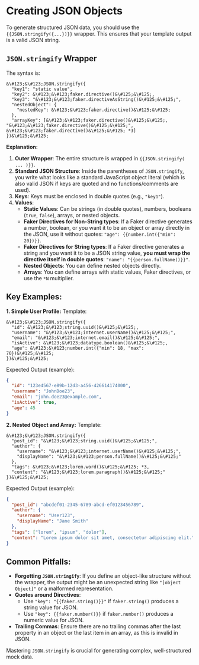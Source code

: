 # Creating JSON Objects

To generate structured JSON data, you should use the `{{JSON.stringify({...})}}` wrapper. This ensures that your template output is a valid JSON string.

## `JSON.stringify` Wrapper

The syntax is:
```
&\#123;&\#123;JSON.stringify({
  "key1": "static value",
  "key2": &\#123;&\#123;faker.directive()&\#125;&\#125;,
  "key3": "&\#123;&\#123;faker.directiveAsString()&\#125;&\#125;",
  "nestedObject": {
    "nestedKey": &\#123;&\#123;faker.directive()&\#125;&\#125;
  },
  "arrayKey": [&\#123;&\#123;faker.directive()&\#125;&\#125;, "&\#123;&\#123;faker.directive()&\#125;&\#125;", &\#123;&\#123;faker.directive()&\#125;&\#125; *3]
})&\#125;&\#125;
```

**Explanation:**

1.  **Outer Wrapper**: The entire structure is wrapped in `{{JSON.stringify( ... )}}`.
2.  **Standard JSON Structure**: Inside the parentheses of `JSON.stringify`, you write what looks like a standard JavaScript object literal (which is also valid JSON if keys are quoted and no functions/comments are used).
3.  **Keys**: Keys must be enclosed in double quotes (e.g., `"key1"`).
4.  **Values**:
    *   **Static Values**: Can be strings (in double quotes), numbers, booleans (`true`, `false`), arrays, or nested objects.
    *   **Faker Directives for Non-String types**: If a Faker directive generates a number, boolean, or you want it to be an object or array directly in the JSON, use it without quotes: `"age": {{number.int({"min": 20})}}`.
    *   **Faker Directives for String types**: If a Faker directive generates a string and you want it to be a JSON string value, **you must wrap the directive itself in double quotes**: `"name": "{{person.fullName()}}"`.
    *   **Nested Objects**: You can define nested objects directly.
    *   **Arrays**: You can define arrays with static values, Faker directives, or use the `*N` multiplier.

## Key Examples:

**1. Simple User Profile:**
Template:
```
&\#123;&\#123;JSON.stringify({
  "id": &\#123;&\#123;string.uuid()&\#125;&\#125;,
  "username": "&\#123;&\#123;internet.userName()&\#125;&\#125;",
  "email": "&\#123;&\#123;internet.email()&\#125;&\#125;",
  "isActive": &\#123;&\#123;datatype.boolean()&\#125;&\#125;,
  "age": &\#123;&\#123;number.int({"min": 18, "max": 70})&\#125;&\#125;
})&\#125;&\#125;
```
Expected Output (example):
```json
{
  "id": "123e4567-e89b-12d3-a456-426614174000",
  "username": "JohnDoe23",
  "email": "john.doe23@example.com",
  "isActive": true,
  "age": 45
}
```

**2. Nested Object and Array:**
Template:
```
&\#123;&\#123;JSON.stringify({
  "post_id": "&\#123;&\#123;string.uuid()&\#125;&\#125;",
  "author": {
    "username": "&\#123;&\#123;internet.userName()&\#125;&\#125;",
    "displayName": "&\#123;&\#123;person.fullName()&\#125;&\#125;"
  },
  "tags": &\#123;&\#123;lorem.word()&\#125;&\#125; *3,
  "content": "&\#123;&\#123;lorem.paragraph()&\#125;&\#125;"
})&\#125;&\#125;
```
Expected Output (example):
```json
{
  "post_id": "abcdef01-2345-6789-abcd-ef0123456789",
  "author": {
    "username": "User123",
    "displayName": "Jane Smith"
  },
  "tags": ["lorem", "ipsum", "dolor"],
  "content": "Lorem ipsum dolor sit amet, consectetur adipiscing elit."
}
```

## Common Pitfalls:
-   **Forgetting `JSON.stringify`**: If you define an object-like structure without the wrapper, the output might be an unexpected string like `"[object Object]"` or a malformed representation.
-   **Quotes around Directives**:
    -   Use ` "key": "{{faker.string()}}" ` if `faker.string()` produces a string value for JSON.
    -   Use ` "key": {{faker.number()}} ` if `faker.number()` produces a numeric value for JSON.
-   **Trailing Commas**: Ensure there are no trailing commas after the last property in an object or the last item in an array, as this is invalid in JSON.

Mastering `JSON.stringify` is crucial for generating complex, well-structured mock data.
